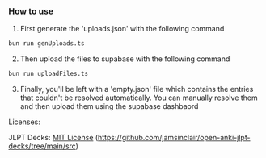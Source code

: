 ### How to use

1. First generate the 'uploads.json' with the following command

```bash title="Gen files"
bun run genUploads.ts
```

2. Then upload the files to supabase with the following command

```bash title="Upload files"
bun run uploadFiles.ts
```

3. Finally, you'll be left with a 'empty.json' file which contains the entries that couldn't be resolved automatically. You can manually resolve them and then upload them using the supabase dashbaord

Licenses:

JLPT Decks: [MIT License](https://github.com/jamsinclair/open-anki-jlpt-decks/tree/main/src) (https://github.com/jamsinclair/open-anki-jlpt-decks/tree/main/src)
